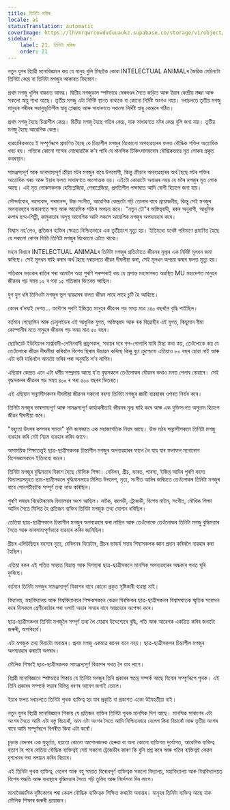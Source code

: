 ```yaml
---
title: তিনিটা মস্তিষ্ক
locale: as
statusTranslation: automatic
coverImage: https://lhvmrqwrcowdvduuaukz.supabase.co/storage/v1/object/public/strapi-uploads/small_cover-educacion-fundamental.webp-2d51a7828a2b1309555be27f7e2a61a0.webp
sidebar:
    label: 21. তিনিটা মস্তিষ্ক
    order: 21
---
```

নতুন যুগৰ বিপ্লৱী মনোবিজ্ঞানে কয় যে মানুহ বুলি মিছাকৈ কোৱা INTELECTUAL ANIMALৰ জৈৱিক মেচিনটো তিনিটা কেন্দ্ৰ বা তিনিটা মগজুৰ আকাৰত বিদ্যমান।

প্ৰথম মগজু খুলিৰ বাকচত আবদ্ধ। দ্বিতীয় মগজুডাল স্পষ্টভাৱে মেৰুদণ্ডৰ সৈতে জড়িত আৰু ইয়াৰ কেন্দ্ৰীয় মজ্জা আৰু সকলো স্নায়ু শাখা আছে। তৃতীয় মগজু এটা নিৰ্দিষ্ট স্থানত নাথাকে বা কোনো নিৰ্দিষ্ট অংগও নহয়। দৰাচলতে তৃতীয় মগজু মানুহৰ শৰীৰৰ সহানুভূতিশীল স্নায়ু প্লেক্সাছ আৰু সাধাৰণতে সকলো নিৰ্দিষ্ট স্নায়ু কেন্দ্ৰৰে গঠিত।

প্ৰথম মগজু হৈছে চিন্তাশীল কেন্দ্ৰ। দ্বিতীয় মগজু হৈছে গতিৰ কেন্দ্ৰ, যাক সাধাৰণতে মটৰ কেন্দ্ৰ বুলি জনা যায়। তৃতীয় মগজু হৈছে আৱেগিক কেন্দ্ৰ।

ব্যৱহাৰিকভাৱে ই সম্পূৰ্ণৰূপে প্ৰমাণিত হৈছে যে চিন্তাশীল মগজুৰ যিকোনো অপব্যৱহাৰৰ ফলত বৌদ্ধিক শক্তিৰ অত্যাধিক খৰচ হয়। গতিকে কোনো সন্দেহ নোহোৱাকৈ ক’ব পাৰি যে মানসিক চিকিৎসালয়বোৰ বৌদ্ধিকভাৱে মৃত লোকৰ প্ৰকৃত কবৰস্থান।

সামঞ্জস্যপূৰ্ণ আৰু ভাৰসাম্যপূৰ্ণ ক্ৰীড়া মটৰ মগজুৰ বাবে উপযোগী, কিন্তু ক্ৰীড়াৰ অপব্যৱহাৰৰ অৰ্থ হৈছে মটৰ শক্তিৰ অত্যাধিক খৰচ আৰু ইয়াৰ ফলত সাধাৰণতে ধ্বংসাত্মক হয়। এইটো কোৱাটো অবান্তৰ নহয় যে মটৰ মগজুৰ মৃত লোক আছে। এই মৃত লোকসকলক হেমিপ্লেজিয়া, পেৰাপ্লেজিয়া, প্ৰগতিশীল পক্ষাঘাত আদি ৰোগী হিচাপে জনা যায়।

সৌন্দৰ্যবোধ, ৰহস্যবাদ, পৰমানন্দ, উচ্চ সংগীত, আৱেগিক কেন্দ্ৰটো গঢ়ি তোলাৰ বাবে প্ৰয়োজনীয়, কিন্তু সেই মগজুৰ অপব্যৱহাৰে অকাৰণতে ক্ষয় আৰু আৱেগিক শক্তিৰ অপচয় কৰে। "নতুন ঢৌ"ৰ অস্তিত্ববাদী, ৰকৰ অনুৰাগী, আধুনিক কলাৰ ছদ্ম-শিল্পী, কামুকতাৰ অসুস্থ আবেগিক আদি সকলে আৱেগিক মগজুৰ অপব্যৱহাৰ কৰে।

বিশ্বাস নহ’লেও, প্ৰতিজন ব্যক্তিৰ ক্ষেত্ৰত নিশ্চিতভাৱে এক তৃতীয়াংশ মৃত্যু হয়। ইতিমধ্যে যথেষ্ট পৰিমাণে প্ৰমাণিত হৈছে যে সকলো ৰোগৰ ভিত্তি তিনিটা মগজুৰ যিকোনো এটাত থাকে।

মহান বিধানে INTELECTUAL ANIMALৰ তিনিটা মগজুৰ প্ৰতিটোতে জীৱনৰ মূল্যৰ এক নিৰ্দিষ্ট মূলধন জমা কৰিছে। সেই মূলধন ৰাহি কৰাৰ অৰ্থ হৈছে দৰাচলতে জীৱন দীঘলীয়া কৰা, সেই মূলধন অপচয় কৰাৰ ফলত মৃত্যু হয়।

শতিকাৰ ভয়ংকৰ ৰাতিৰ পৰা আমালৈ অহা পুৰণি পৰম্পৰাই কয় যে প্ৰশান্ত মহাসাগৰত অৱস্থিত MU মহাদেশত মানুহৰ জীৱনৰ গড় সময় ১২ ৰ পৰা ১৫ শতিকাৰ ভিতৰত আছিল।

যুগ যুগ ধৰি তিনিওটা মগজুৰ ভুল ব্যৱহাৰৰ ফলত জীৱন লাহে লাহে চুটি হৈ আহিছে।

কেমৰ ৰ’দঘাই দেশত... ফৰৌণৰ পুৰণি ইজিপ্তত মানুহৰ জীৱনৰ গড় সময় মাত্ৰ ১৪০ বছৰলৈ বৃদ্ধি পাইছিল।

বৰ্তমান গেছোলিন আৰু চেলুলইডৰ এই আধুনিক যুগত, অস্তিত্ববাদ আৰু ৰক বিদ্ৰোহীৰ এই যুগত, কিছুমান বীমা কোম্পানীৰ মতে মানুহৰ জীৱনৰ গড় সময় মাত্ৰ ৫০ বছৰ।

ছোভিয়েট ইউনিয়নৰ মাৰ্ক্সবাদী-লেনিনবাদী প্ৰভুসকল, সদায়ৰ দৰে গপ-গোপালি মাৰি মিছা কথা কয়, তেওঁলোকে কয় যে তেওঁলোকে জীৱন দীঘলীয়া কৰিবলৈ বিশেষ ছিৰাম উদ্ভাৱন কৰিছে কিন্তু বুঢ়া ক্ৰুশ্চেভে এতিয়াও ৮০ বছৰ হোৱা নাই আৰু এটা ভৰি দাঙিবলৈ আনটো ভৰিৰ পৰা অনুমতি ল’ব লাগিব।

এছিয়াৰ কেন্দ্ৰত এনে এটা ধৰ্মীয় সম্প্ৰদায় আছে য’ত বৃদ্ধসকলে তেওঁলোকৰ যৌৱনৰ কথাও মনত পেলাব নোৱাৰে। সেই বৃদ্ধসকলৰ জীৱনৰ গড় সময় ৪০০ ৰ পৰা ৫০০ বছৰৰ ভিতৰত।

এই এছিয়ান সন্ন্যাসীসকলৰ দীঘলীয়া জীৱনৰ সকলো ৰহস্য তিনিটা মগজুৰ জ্ঞানী ব্যৱহাৰৰ ওপৰত নিৰ্ভৰ কৰে।

তিনিটা মগজুৰ ভাৰসাম্যপূৰ্ণ আৰু সামঞ্জস্যপূৰ্ণ কাৰ্য্যকৰীতাই জীৱনৰ মূল্য ৰাহি কৰে আৰু এক যুক্তিসংগত অনুক্ৰম হিচাপে জীৱন দীঘলীয়া কৰে।

"বহুতো উৎসৰ কম্পনৰ সমতা" বুলি জনাজাত এক মহাজাগতিক নিয়ম আছে। উক্ত মঠৰ সন্ন্যাসীসকলে তিনিটা মগজু ব্যৱহাৰ কৰি সেই নিয়ম ব্যৱহাৰ কৰিব জানে।

অসাময়িক শিক্ষাতত্ত্বই ছাত্ৰ-ছাত্ৰীসকলক চিন্তাশীল মগজুৰ অপব্যৱহাৰৰ ফালে লৈ যায় যাৰ ফলাফল মনোৰোগ বিশেষজ্ঞসকলে ইতিমধ্যে জানে।

তিনিটা মগজুৰ বুদ্ধিমত্তাৰ বিকাশ হৈছে মৌলিক শিক্ষা। বেবিলন, গ্ৰীচ, ভাৰত, পাৰস্য, ইজিপ্ত আদিৰ পুৰণি ৰহস্য বিদ্যালয়সমূহত ছাত্ৰ-ছাত্ৰীসকলে বুদ্ধিমানভাৱে মিলিত উপদেশ, নৃত্য, সংগীত আদিৰ জৰিয়তে তেওঁলোকৰ তিনিটা মগজুৰ বাবে পোনপটীয়াকৈ সম্পূৰ্ণ তথ্য লাভ কৰিছিল।

পুৰণি সময়ৰ থিয়েটাৰবোৰ বিদ্যালয়ৰ অংশ আছিল। নাটক, কমেডী, ট্ৰেজেডী, বিশেষ মাইম, সংগীত, মৌখিক শিক্ষা আদিৰ সৈতে মিলিত হৈ প্ৰতিজন ব্যক্তিৰ তিনিটা মগজুক তথ্য যোগান ধৰিছিল।

তেতিয়া ছাত্ৰ-ছাত্ৰীসকলে চিন্তাশীল মগজুৰ অপব্যৱহাৰ কৰা নাছিল আৰু তেওঁলোকে তেওঁলোকৰ তিনিটা মগজু বুদ্ধিমত্তাৰ সৈতে আৰু ভাৰসাম্যপূৰ্ণভাৱে ব্যৱহাৰ কৰিব জানিছিল।

গ্ৰীচৰ এলিউছিছৰ ৰহস্যৰ নৃত্য, বেবিলনৰ থিয়েটাৰ, গ্ৰীচৰ ভাস্কৰ্য সদায় শিষ্যসকলক জ্ঞান প্ৰদান কৰিবলৈ ব্যৱহাৰ কৰা হৈছিল।

এতিয়া ৰকৰ এই পতিত সময়ত বিভ্ৰান্ত আৰু দিশহাৰা ছাত্ৰ-ছাত্ৰীসকলে মানসিক অপব্যৱহাৰৰ অন্ধকাৰ পথত ঘূৰি ফুৰিছে।

বৰ্তমান তিনিটা মগজুৰ সামঞ্জস্যপূৰ্ণ বিকাশৰ বাবে কোনো প্ৰকৃত সৃষ্টিকাৰী ব্যৱস্থা নাই।

বিদ্যালয়, মহাবিদ্যালয় আৰু বিশ্ববিদ্যালয়ৰ শিক্ষকসকলে কেৱল বিৰক্তিকৰ ছাত্ৰ-ছাত্ৰীসকলৰ বিশ্বাসঘাতক স্মৃতিক সম্বোধন কৰে যিসকলে শ্ৰেণীকোঠাৰ পৰা ওলাই অহাৰ সময়ৰ বাবে আগ্ৰহেৰে অপেক্ষা কৰে।

ছাত্ৰ-ছাত্ৰীসকলৰ তিনিটা মগজুলৈ সম্পূৰ্ণ তথ্য লৈ যোৱাৰ উদ্দেশ্যেৰে বুদ্ধি, গতি আৰু আৱেগক একত্ৰিত কৰিব জনাটো জৰুৰী, অপৰিহাৰ্য।

এটা মগজুক তথ্য দিয়াটো অবান্তৰ। প্ৰথম মগজু একমাত্ৰ জ্ঞানৰ বাবে নহয়। ছাত্ৰ-ছাত্ৰীসকলৰ চিন্তাশীল মগজুৰ অপব্যৱহাৰ কৰাটো অপৰাধ।

মৌলিক শিক্ষাই ছাত্ৰ-ছাত্ৰীসকলক সামঞ্জস্যপূৰ্ণ বিকাশৰ পথত লৈ যাব লাগে।

বিপ্লৱী মনোবিজ্ঞানে স্পষ্টভাৱে শিকায় যে তিনিটা মগজুৰ তিনি প্ৰকাৰৰ স্বতন্ত্ৰ সম্পৰ্ক আছে যিবোৰ সম্পূৰ্ণৰূপে পৃথক। এই তিনি প্ৰকাৰৰ সম্পৰ্কে সত্তাৰ বিভিন্ন ধৰণৰ আবেগ জগাই তোলে।

ইয়াৰ ফলত দৰাচলতে তিনিটা পৃথক ব্যক্তিত্ব হয় যাৰ প্ৰকৃতি বা প্ৰকাশত একো উমৈহতীয়া নাই।

নতুন যুগৰ বিপ্লৱী মনোবিজ্ঞানে শিকায় যে প্ৰতিজন ব্যক্তিৰ তিনিটা পৃথক মানসিক দিশ আছে। মানসিক সাৰাংশৰ এটা অংশৰ সৈতে আমি এটা বস্তু বিচাৰোঁ, আন এটা অংশৰ সৈতে আমি নিশ্চিতভাৱে বেলেগ কিবা বিচাৰোঁ আৰু তৃতীয় অংশৰ বাবে আমি সম্পূৰ্ণৰূপে বিপৰীত কিবা এটা কৰোঁ।

চূড়ান্ত বেদনাৰ এক মুহূৰ্তত, হয়তো কোনো আপোনজনক হেৰুৱা বা অন্য কোনো ব্যক্তিগত দুৰ্যোগত, আৱেগিক ব্যক্তিত্ব হতাশ হৈ পৰে যেতিয়া বৌদ্ধিক ব্যক্তিত্বই সেই সকলো ট্ৰেজেডীৰ কাৰণ কি বুলি প্ৰশ্ন কৰে আৰু গতিৰ ব্যক্তিত্বই কেৱল দৃশ্যখনৰ পৰা পলায়ন কৰিব বিচাৰে।

এই তিনিটা পৃথক ব্যক্তিত্ব, বেলেগ আৰু বহু সময়ত বিৰোধপূৰ্ণ ব্যক্তিত্বক সকলো বিদ্যালয়, মহাবিদ্যালয় আৰু বিশ্ববিদ্যালয়ত বিশেষ পদ্ধতি আৰু ব্যৱস্থাৰে বুদ্ধিমত্তাৰ সৈতে গঢ়ি তুলিব আৰু নিৰ্দেশনা দিব লাগে।

মনোবৈজ্ঞানিক দৃষ্টিকোণৰ পৰা কেৱল বৌদ্ধিক ব্যক্তিত্বক শিক্ষিত কৰাটো অবান্তৰ। মানুহৰ তিনিটা ব্যক্তিত্ব আছে যাক মৌলিক শিক্ষাৰ জৰুৰী প্ৰয়োজন।

